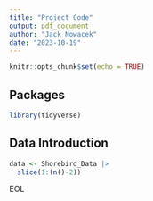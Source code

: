 ```yaml
---
title: "Project Code"
output: pdf_document
author: "Jack Nowacek"
date: "2023-10-19"
---
```


```r
knitr::opts_chunk$set(echo = TRUE)
```

## Packages

```r
library(tidyverse)
```

## Data Introduction

```r
data <- Shorebird_Data |>
  slice(1:(n()-2))

```




EOL
